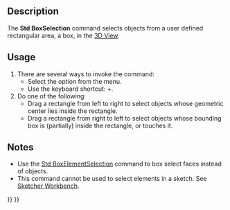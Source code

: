 <languages/>
<translate>

<!--T:9-->
{{Docnav
|[[Std_Refresh|Refresh]]
|[[Std_BoxElementSelection|BoxElementSelection]]
|[[Std_Edit_Menu|Std Edit Menu]]
|IconL=Std_Refresh.svg
|IconR=Std_BoxElementSelection.svg
|IconC=Freecad.svg
}}

<!--T:1-->
{{GuiCommand
|Name=Std BoxSelection
|MenuLocation=Edit → Box Selection
|Workbenches=All
|Shortcut={{KEY|Shift}}+{{KEY|B}}
|SeeAlso=[[Std_BoxElementSelection|Std BoxElementSelection]], [[Std_SelectAll|Std SelectAll]]
}}

==Description== <!--T:2-->

<!--T:6-->
The '''Std BoxSelection''' command selects objects from a user defined rectangular area, a box, in the [[3D_View|3D View]].

==Usage== <!--T:12-->

<!--T:3-->
# There are several ways to invoke the command:
#* Select the {{MenuCommand|Edit → [[Image:Std_BoxSelection.svg|16px]] Box Selection}} option from the menu.
#* Use the keyboard shortcut: {{KEY|Shift}}+{{KEY|B}}.
# Do one of the following:
#* Drag a rectangle from left to right to select objects whose geometric center lies inside the rectangle.
#* Drag a rectangle from right to left to select objects whose bounding box is (partially) inside the rectangle, or touches it.

==Notes== <!--T:13-->

<!--T:14-->
* Use the [[Std_BoxElementSelection|Std BoxElementSelection]] command to box select faces instead of objects.
* This command cannot be used to select elements in a sketch. See [[Sketcher_Workbench#Selection_methods|Sketcher Workbench]].


<!--T:10-->
{{Docnav
|[[Std_Refresh|Refresh]]
|[[Std_BoxElementSelection|BoxElementSelection]]
|[[Std_Edit_Menu|Std Edit Menu]]
|IconL=Std_Refresh.svg
|IconR=Std_BoxElementSelection.svg
|IconC=Freecad.svg
}}

</translate>
{{Std_Base_navi{{#translation:}}}}
{{Userdocnavi{{#translation:}}}}
